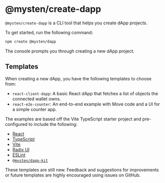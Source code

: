 # @mysten/create-dapp

`@mysten/create-dapp` is a CLI tool that helps you create dApp projects.

To get started, run the following command:

```sh npm2yarn
npm create @mysten/dapp
```

The console prompts you through creating a new dApp project.

## Templates

When creating a new dApp, you have the following templates to choose from:

- `react-client-dapp`: A basic React dApp that fetches a list of objects the connected wallet owns.
- `react-e2e-counter`: An end-to-end example with Move code and a UI for a simple counter app.

The examples are based off the Vite TypeScript starter project and pre-configured to include the
following:

- [React](https://react.dev/)
- [TypeScript](https://www.typescriptlang.org/)
- [Vite](https://vitejs.dev/)
- [Radix UI](https://www.radix-ui.com/)
- [ESLint](https://eslint.org/)
- [`@mysten/dapp-kit`](https://sdk.mystenlabs.com/dapp-kit)

These templates are still new. Feedback and suggestions for improvements or future templates are
highly encouraged using issues on GitHub.
